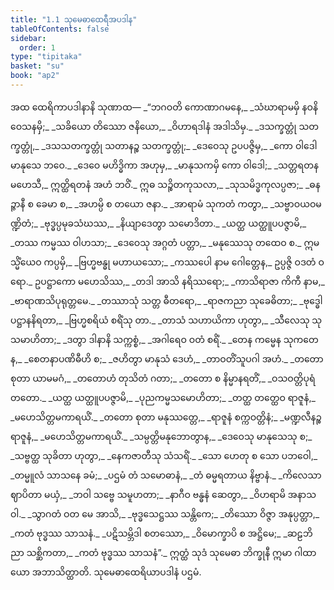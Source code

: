 ```yaml
---
title: "1.1 သုမေဓာထေရီအပဒါန"
tableOfContents: false
sidebar:
  order: 1
type: "tipitaka"
basket: "su"
book: "ap2"
---
```



<DynamicBreadcrumb />

<Division number="195" book="ap2">

<Paragraph number="2" book="ap2">
အထ ထေရိကာပဒါနာနိ သုဏာထ—
</Paragraph>

</Division>
<Division number="1" book="ap2">

<Paragraph number="3" type="verses" book="ap2">
_“ဘဂဝတိ ကောဏာဂမနေ,_  
_သံဃာရာမမှိ နဝနိဝေသနမှိ;_  
_သခိယော တိဿော ဇနိယော,_  
_ဝိဟာရဒါနံ အဒါသိမှ._  

</Paragraph>

</Division>
<Division number="2" book="ap2">

<Paragraph number="4" type="verses" book="ap2">
_ဒသက္ခတ္တုံ သတက္ခတ္တုံ,_  
_ဒသသတက္ခတ္တုံ သတာနဉ္စ သတက္ခတ္တုံ;_  
_ဒေဝေသု ဥပပဇ္ဇိမှ,_  
_ကော ဝါဒေါ မာနုသေ ဘဝေ._  

</Paragraph>

</Division>
<Division number="3" book="ap2">

<Paragraph number="5" type="verses" book="ap2">
_ဒေဝေ မဟိဒ္ဓိကာ အဟုမှ,_  
_မာနုသကမှိ ကော ဝါဒေါ;_  
_သတ္တရတနမဟေသီ,_  
ဣတ္ထိရတနံ အဟံ ဘဝိံ._  

</Paragraph>

</Division>
<Division number="4" book="ap2">

<Paragraph number="6" type="verses" book="ap2">
ဣဓ သဉ္စိတကုသလာ,_  
_သုသမိဒ္ဓကုလပ္ပဇာ;_  
_ဓနဉ္ဇာနီ စ ခေမာ စ,_  
_အဟမ္ပိ စ တယော ဇနာ._  

</Paragraph>

</Division>
<Division number="5" book="ap2">

<Paragraph number="7" type="verses" book="ap2">
_အာရာမံ သုကတံ ကတွာ,_  
_သဗ္ဗာဝယဝမဏ္ဍိတံ;_  
_ဗုဒ္ဓပ္ပမုခသံဃဿ,_  
_နိယျာဒေတွာ သမောဒိတာ._  

</Paragraph>

</Division>
<Division number="6" book="ap2">

<Paragraph number="8" type="verses" book="ap2">
_ယတ္ထ ယတ္ထူပပဇ္ဇာမိ,_  
_တဿ ကမ္မဿ ဝါဟသာ;_  
_ဒေဝေသု အဂ္ဂတံ ပတ္တာ,_  
_မနုဿေသု တထေဝ စ._  

</Paragraph>

</Division>
<Division number="7" book="ap2">

<Paragraph number="9" book="ap2">
ဣမသ္မိံယေဝ ကပ္ပမှိ,_  
_ဗြဟ္မဗန္ဓု မဟာယသော;_  
_ကဿပေါ နာမ ဂေါတ္တေန,_  
ဥပ္ပဇ္ဇိ ဝဒတံ ဝရော._  

</Paragraph>

</Division>
<Division number="8" book="ap2">

<Paragraph number="10" type="verses" book="ap2">
ဥပဋ္ဌာကော မဟေသိဿ,_  
_တဒါ အာသိ နရိဿရော;_  
_ကာသိရာဇာ ကိကီ နာမ,_  
_ဗာရာဏသိပုရုတ္တမေ._  

</Paragraph>

</Division>
<Division number="9" book="ap2">

<Paragraph number="11" type="verses" book="ap2">
_တဿာသုံ သတ္တ ဓီတရော,_  
_ရာဇကညာ သုခေဓိတာ;_  
_ဗုဒ္ဓေါပဋ္ဌာနနိရတာ,_  
_ဗြဟ္မစရိယံ စရိံသု တာ._  

</Paragraph>

</Division>
<Division number="10" book="ap2">

<Paragraph number="12" type="verses" book="ap2">
_တာသံ သဟာယိကာ ဟုတွာ,_  
_သီလေသု သုသမာဟိတာ;_  
_ဒတွာ ဒါနာနိ သက္ကစ္စံ,_  
_အဂါရေဝ ဝတံ စရိံ._  

</Paragraph>

</Division>
<Division number="11" book="ap2">

<Paragraph number="13" type="verses" book="ap2">
_တေန ကမ္မေန သုကတေန,_  
_စေတနာပဏိဓီဟိ စ;_  
_ဇဟိတွာ မာနုသံ ဒေဟံ,_  
_တာဝတိံသူပဂါ အဟံ._  

</Paragraph>

</Division>
<Division number="12" book="ap2">

<Paragraph number="14" type="verses" book="ap2">
_တတော စုတာ ယာမမဂံ,_  
_တတောဟံ တုသိတံ ဂတာ;_  
_တတော စ နိမ္မာနရတိံ,_  
_ဝသဝတ္တိပုရံ တတော._  

</Paragraph>

</Division>
<Division number="13" book="ap2">

<Paragraph number="15" type="verses" book="ap2">
_ယတ္ထ ယတ္ထူပပဇ္ဇာမိ,_  
_ပုညကမ္မသမောဟိတာ;_  
_တတ္ထ တတ္ထေဝ ရာဇူနံ,_  
_မဟေသိတ္တမကာရယိံ._  

</Paragraph>

</Division>
<Division number="14" book="ap2">

<Paragraph number="16" type="verses" book="ap2">
_တတော စုတာ မနုဿတ္တေ,_  
_ရာဇူနံ စက္ကဝတ္တိနံ;_  
_မဏ္ဍလီနဉ္စ ရာဇူနံ,_  
_မဟေသိတ္တမကာရယိံ._  

</Paragraph>

</Division>
<Division number="15" book="ap2">

<Paragraph number="17" type="verses" book="ap2">
_သမ္ပတ္တိမနုဘောတွာန,_  
_ဒေဝေသု မာနုသေသု စ;_  
_သဗ္ဗတ္ထ သုခိတာ ဟုတွာ,_  
_နေကဇာတီသု သံသရိံ._  

</Paragraph>

</Division>
<Division number="16" book="ap2">

<Paragraph number="18" type="verses" book="ap2">
_သော ဟေတု စ သော ပဘဝေါ,_  
_တမ္မူလံ သာသနေ ခမံ;_  
_ပဌမံ တံ သမောဓာနံ,_  
_တံ ဓမ္မရတာယ နိဗ္ဗာနံ._  

</Paragraph>

</Division>
<Division number="17" book="ap2">

<Paragraph number="19" type="verses" book="ap2">
_ကိလေသာ ဈာပိတာ မယှံ,_  
_ဘဝါ သဗ္ဗေ သမူဟတာ;_  
_နာဂီဝ ဗန္ဓနံ ဆေတွာ,_  
_ဝိဟရာမိ အနာသဝါ._  

</Paragraph>

</Division>
<Division number="18" book="ap2">

<Paragraph number="20" type="verses" book="ap2">
_သွာဂတံ ဝတ မေ အာသိ,_  
_ဗုဒ္ဓသေဋ္ဌဿ သန္တိကေ;_  
_တိဿော ဝိဇ္ဇာ အနုပ္ပတ္တာ,_  
_ကတံ ဗုဒ္ဓဿ သာသနံ._  

</Paragraph>

</Division>
<Division number="19" book="ap2">

<Paragraph number="21" type="verses" book="ap2">
_ပဋိသမ္ဘိဒါ စတဿော,_  
_ဝိမောက္ခာပိ စ အဋ္ဌိမေ;_  
_ဆဠဘိညာ သစ္ဆိကတာ,_  
_ကတံ ဗုဒ္ဓဿ သာသနံ”._  

</Paragraph>

<Paragraph number="22" book="ap2">
ဣတ္ထံ သုဒံ သုမေဓာ ဘိက္ခုနီ ဣမာ ဂါထာယော အဘာသိတ္ထာတိ.

</Paragraph>
</Division>

<Paragraph number="23" type="center" book="ap2">
သုမေဓာထေရိယာပဒါနံ ပဌမံ.
</Paragraph>